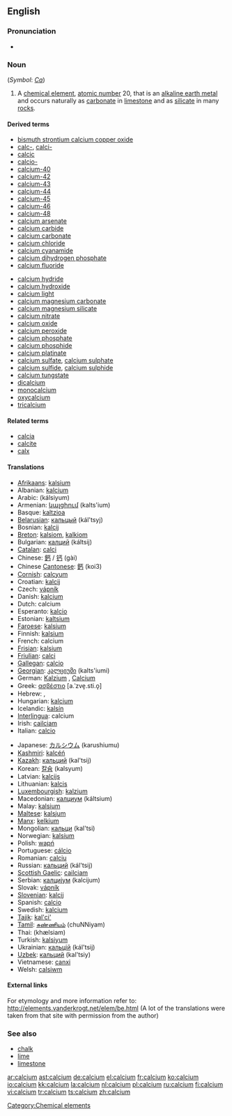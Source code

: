 ==English==
{{elements|Ca|potassium|K|scandium|Sc}}

===Pronunciation===
*{{audio|en-us-calcium.ogg|Audio (US)}}

===Noun===
{{wikipedia}}
{{en-noun|-}} (''Symbol'': ''[[Ca]]'')

# A [[chemical element]], [[atomic number]] 20, that is an [[alkaline earth metal]] and occurs naturally as [[carbonate]] in [[limestone]] and as [[silicate]] in many [[rock]]s.

====Derived terms====
{{top2}}
*[[bismuth strontium calcium copper oxide]]
*[[calc-]], [[calci-]]
*[[calcic]]
*[[calcio-]]
*[[calcium-40]]
*[[calcium-42]]
*[[calcium-43]]
*[[calcium-44]]
*[[calcium-45]]
*[[calcium-46]]
*[[calcium-48]]
*[[calcium arsenate]]
*[[calcium carbide]]
*[[calcium carbonate]]
*[[calcium chloride]]
*[[calcium cyanamide]]
*[[calcium dihydrogen phosphate]]
*[[calcium fluoride]]
{{mid2}}
*[[calcium hydride]]
*[[calcium hydroxide]]
*[[calcium light]]
*[[calcium magnesium carbonate]]
*[[calcium magnesium silicate]]
*[[calcium nitrate]]
*[[calcium oxide]]
*[[calcium peroxide]]
*[[calcium phosphate]]
*[[calcium phosphide]]
*[[calcium platinate]]
*[[calcium sulfate]], [[calcium sulphate]]
*[[calcium sulfide]], [[calcium sulphide]]
*[[calcium tungstate]]
*[[dicalcium]]
*[[monocalcium]]
*[[oxycalcium]]
*[[tricalcium]]
{{bottom}}

====Related terms====
*[[calcia]]
*[[calcite]]
*[[calx]]

====Translations====
{{trans-top}}
*[[Afrikaans]]: [[kalsium]]
*Albanian: [[kalcium]]
*Arabic: {{ARchar|[[كلسيوم]]}} (kálsiyum) {{m}}
*Armenian: [[կալցիում]] (kalts'ium)
*Basque: [[kaltzioa]]
*[[Belarusian]]: [[кальцый]] (kál'tsyj) {{m}}
*Bosnian: [[kalcij]]
*[[Breton]]: [[kalsiom]], [[kalkiom]] {{m}}
*Bulgarian: [[калций]] (káltsij) {{m}}
*[[Catalan]]: [[calci]]
*Chinese: [[鈣]] / [[钙]] (gài)
*Chinese [[Cantonese]]: [[鈣]] (koi3)
*[[Cornish]]: [[calcyum]]
*Croatian: [[kalcij]]
*Czech: [[vápník]]
*Danish: [[kalcium]]
*Dutch: calcium {{n}}
*Esperanto: [[kalcio]]
*Estonian: [[kaltsium]]
*[[Faroese]]: [[kalsium]]
*Finnish: [[kalsium]]
*French: calcium {{m}}
*[[Frisian]]: [[kalsium]]
*[[Friulian]]: [[calci]]
*[[Gallegan]]: [[calcio]]
*[[Georgian]]: [[კალციუმი]] (kalts'iumi)
*German: [[Kalzium]] {{n}}, [[Calcium]] {{n}}
*Greek: [[ασβέστιο]] [a.ˈzve̞.sti.o̞] {{n}}
*Hebrew: {{he-translation|סידן|sidán}}, {{he-translation|קלציום|káltzium}}
*Hungarian: [[kalcium]]
*Icelandic: [[kalsín]]
*[[Interlingua]]: calcium
*Irish: [[cailciam]]
*Italian: [[calcio]] {{m}}
{{trans-mid}}
*Japanese: [[カルシウム]] (karushiumu)
*[[Kashmiri]]: [[kalcéń]]
*[[Kazakh]]: [[кальций]] (kal'tsij)
*Korean: [[칼슘]] (kalsyum)
*Latvian: [[kalcijs]]
*Lithuanian: [[kalcis]]
*[[Luxembourgish]]: [[kalzium]]
*Macedonian: [[калциум]] (káltsium) {{m}}
*Malay: [[kalsium]]
*[[Maltese]]: [[kalsjum]]
*[[Manx]]: [[kelkium]]
*Mongolian: [[кальци]] (kal'tsi)
*Norwegian: [[kalsium]]
*Polish: [[wapń]] {{m}}
*Portuguese: [[cálcio]] {{m}}
*Romanian: [[calciu]] {{n}}
*Russian: [[кальций]] (kál'tsij) {{m}}
*[[Scottish Gaelic]]: [[cailciam]]
*Serbian: [[калциjум]] (kalcijum) {{m}}
*Slovak: [[vápník]]
*[[Slovenian]]: [[kalcij]]
*Spanish: [[calcio]] {{m}}
*Swedish: [[kalcium]]
*[[Tajik]]: [[kal'ci']]
*[[Tamil]]: [[சுண்ணியம்]] (chuNNiyam)
*Thai: {{THchar|[[แคลเซียม]]}} (khælsiam)
*Turkish: [[kalsiyum]]
*Ukrainian: [[кальцiй]] (kál'tsij) {{m}}
*[[Uzbek]]: [[кальций]] (kal'tsiy)
*Vietnamese: [[canxi]]
*Welsh: [[calsiwm]]
{{trans-bottom}}

====External links====
{{Wikisource1911Enc|Calcium}}

For etymology and more information refer to:
http://elements.vanderkrogt.net/elem/be.html
(A lot of the translations were taken from that site with permission from the author)

===See also===
*[[chalk]]
*[[lime]]
*[[limestone]]

[[Category:Chemical elements]]

[[ar:calcium]]
[[ast:calcium]]
[[de:calcium]]
[[el:calcium]]
[[fr:calcium]]
[[ko:calcium]]
[[io:calcium]]
[[kk:calcium]]
[[la:calcium]]
[[nl:calcium]]
[[pl:calcium]]
[[ru:calcium]]
[[fi:calcium]]
[[vi:calcium]]
[[tr:calcium]]
[[ts:calcium]]
[[zh:calcium]]